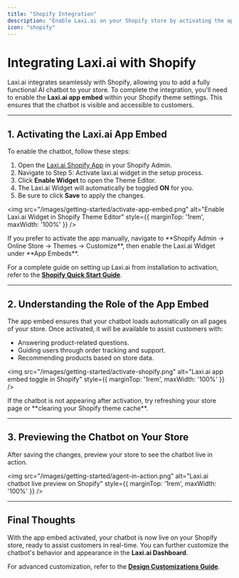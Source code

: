 ```yaml
---
title: "Shopify Integration"
description: "Enable Laxi.ai on your Shopify store by activating the app embed in your theme settings."
icon: "shopify"
---
```


# Integrating Laxi.ai with Shopify

Laxi.ai integrates seamlessly with Shopify, allowing you to add a fully functional AI chatbot to your store. To complete the integration, you'll need to enable the **Laxi.ai app embed** within your Shopify theme settings. This ensures that the chatbot is visible and accessible to customers.

---

## 1. Activating the Laxi.ai App Embed

To enable the chatbot, follow these steps:
1. Open the [Laxi.ai Shopify App](https://apps.shopify.com/laxi-ai) in your Shopify Admin.
2. Navigate to Step 5: Activate laxi.ai widget in the setup process.
3. Click **Enable Widget** to open the Theme Editor.
5. The Laxi.ai Widget will automatically be toggled **ON** for you.
6. Be sure to click **Save** to apply the changes.

<img src="/images/getting-started/activate-app-embed.png" alt="Enable Laxi.ai Widget in Shopify Theme Editor" style={{ marginTop: '1rem', maxWidth: '100%' }} />

<Info>
If you prefer to activate the app manually, navigate to **Shopify Admin → Online Store → Themes → Customize**, then enable the Laxi.ai Widget under **App Embeds**.
</Info>

For a complete guide on setting up Laxi.ai from installation to activation, refer to the **[Shopify Quick Start Guide](../quickstart/shopify)**.

---

## 2. Understanding the Role of the App Embed

The app embed ensures that your chatbot loads automatically on all pages of your store. Once activated, it will be available to assist customers with:

- Answering product-related questions.
- Guiding users through order tracking and support.
- Recommending products based on store data.

<img src="/images/getting-started/activate-shopify.png" alt="Laxi.ai app embed toggle in Shopify" style={{ marginTop: '1rem', maxWidth: '100%' }} />

<Tip>
If the chatbot is not appearing after activation, try refreshing your store page or **clearing your Shopify theme cache**.
</Tip>

---

## 3. Previewing the Chatbot on Your Store

After saving the changes, preview your store to see the chatbot live in action.

<img src="/images/getting-started/agent-in-action.png" alt="Laxi.ai chatbot live preview on Shopify" style={{ marginTop: '1rem', maxWidth: '100%' }} />

---

## Final Thoughts

With the app embed activated, your chatbot is now live on your Shopify store, ready to assist customers in real-time. You can further customize the chatbot's behavior and appearance in the **Laxi.ai Dashboard**.

For advanced customization, refer to the **[Design Customizations Guide](../agent/customizations)**.
